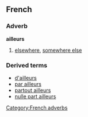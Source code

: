 ==French==
===Adverb===
'''ailleurs'''

#[[elsewhere]], [[somewhere else]]

===Derived terms===
*[[d'ailleurs]]<!-- [[besides]], [[moreover]]-->
*[[par ailleurs]]<!--moreover, [[furthermore]]-->
*[[partout ailleurs]]<!--[[everywhere else]]-->
*[[nulle part ailleurs]]<!--[[nowhere else]]-->

[[Category:French adverbs]]